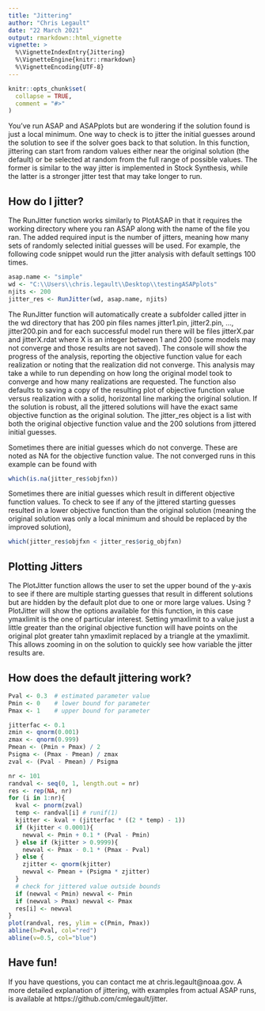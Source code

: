 ---
title: "Jittering"
author: "Chris Legault"
date: "22 March 2021"
output: rmarkdown::html_vignette
vignette: >
  %\VignetteIndexEntry{Jittering}
  %\VignetteEngine{knitr::rmarkdown}
  %\VignetteEncoding{UTF-8}
---

```{r setup, include = FALSE}
knitr::opts_chunk$set(
  collapse = TRUE,
  comment = "#>"
)
```

You've run ASAP and ASAPplots but are wondering if the solution found is just a local minimum. One way to check is to jitter the initial guesses around the solution to see if the solver goes back to that solution. In this function, jittering can start from random values either near the original solution (the default) or be selected at random from the full range of possible values. The former is similar to the way jitter is implemented in Stock Synthesis, while the latter is a stronger jitter test that may take longer to run. 

## How do I jitter?

The RunJitter function works similarly to PlotASAP in that it requires the working directory where you ran ASAP along with the name of the file you ran. The added required input is the number of jitters, meaning how many sets of randomly selected initial guesses will be used. For example, the following code snippet would run the jitter analysis with default settings 100 times. 

```{r, eval=FALSE}
asap.name <- "simple"
wd <- "C:\\Users\\chris.legault\\Desktop\\testingASAPplots"
njits <- 200
jitter_res <- RunJitter(wd, asap.name, njits)
```

The RunJitter function will automatically create a subfolder called jitter in the wd directory that has 200 pin files names jitter1.pin, jitter2.pin, ..., jitter200.pin and for each successful model run there will be files jitterX.par and jitterX.rdat where X is an integer between 1 and 200 (some models may not converge and those results are not saved). The console will show the progress of the analysis, reporting the objective function value for each realization or noting that the realization did not converge. This analysis may take a while to run depending on how long the original model took to converge and how many realizations are requested. The function also defaults to saving a copy of the resulting plot of objective function value versus realization with a solid, horizontal line marking the original solution. If the solution is robust, all the jittered solutions will have the exact same objective function as the original solution. The jitter_res object is a list with both the original objective function value and the 200 solutions from jittered initial guesses.

Sometimes there are initial guesses which do not converge. These are noted as NA for the objective function value. The not converged runs in this example can be found with 

```{r, eval=FALSE}
which(is.na(jitter_res$objfxn))
```

Sometimes there are initial guesses which result in different objective function values. To check to see if any of the jittered starting guesses resulted in a lower objective function than the original solution (meaning the original solution was only a local minimum and should be replaced by the improved solution),

```{r, eval=FALSE}
which(jitter_res$objfxn < jitter_res$orig_objfxn)
```

## Plotting Jitters

The PlotJitter function allows the user to set the upper bound of the y-axis to see if there are multiple starting guesses that result in different solutions but are hidden by the default plot due to one or more large values. Using ?PlotJitter will show the options available for this function, in this case ymaxlimit is the one of particular interest. Setting ymaxlimit to a value just a little greater than the original objective function will have points on the original plot greater tahn ymaxlimit replaced by a triangle at the ymaxlimit. This allows zooming in on the solution to quickly see how variable the jitter results are.

## How does the default jittering work?

```{r}
Pval <- 0.3  # estimated parameter value
Pmin <- 0    # lower bound for parameter
Pmax <- 1    # upper bound for parameter

jitterfac <- 0.1
zmin <- qnorm(0.001)
zmax <- qnorm(0.999)
Pmean <- (Pmin + Pmax) / 2
Psigma <- (Pmax - Pmean) / zmax
zval <- (Pval - Pmean) / Psigma

nr <- 101
randval <- seq(0, 1, length.out = nr)
res <- rep(NA, nr)
for (i in 1:nr){
  kval <- pnorm(zval)
  temp <- randval[i] # runif(1)
  kjitter <- kval + (jitterfac * ((2 * temp) - 1))
  if (kjitter < 0.0001){
    newval <- Pmin + 0.1 * (Pval - Pmin)
  } else if (kjitter > 0.9999){
    newval <- Pmax - 0.1 * (Pmax - Pval)
  } else {
    zjitter <- qnorm(kjitter)
    newval <- Pmean + (Psigma * zjitter)
  }
  # check for jittered value outside bounds
  if (newval < Pmin) newval <- Pmin
  if (newval > Pmax) newval <- Pmax
  res[i] <- newval
}
plot(randval, res, ylim = c(Pmin, Pmax))
abline(h=Pval, col="red")
abline(v=0.5, col="blue")
```

## Have fun!

If you have questions, you can contact me at chris.legault@noaa.gov. A more detailed explanation of jittering, with examples from actual ASAP runs, is available at https://github.com/cmlegault/jitter.

